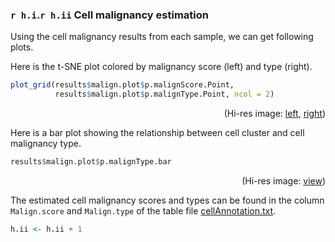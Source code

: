 
### `r h.i`.`r h.ii` Cell malignancy estimation
Using the cell malignancy results from each sample, we can get following plots.

Here is the t-SNE plot colored by malignancy score (left) and type (right).

```r
plot_grid(results$malign.plot$p.malignScore.Point, 
          results$malign.plot$p.malignType.Point, ncol = 2)
```
<p align='right' style='margin-top:3px'>(Hi-res image: <a href='./figures/malignType-point.png'>left</a>, <a href='./figures/malignScore-point.png'>right</a>)</p>



Here is a bar plot showing the relationship between cell cluster and cell malignancy type.

```r
results$malign.plot$p.malignType.bar
```
<p align="right">(Hi-res image: <a href="./figures/malignType-bar.png">view</a>)</p>


The estimated cell malignancy scores and types can be found in the column `Malign.score` and `Malign.type` of the table file 
[cellAnnotation.txt](./cellAnnotation.txt). 



```r
h.ii <- h.ii + 1
```
